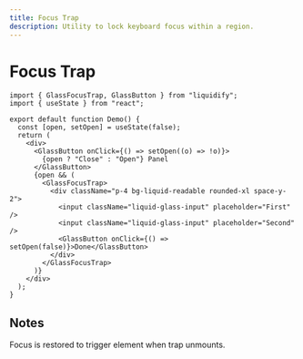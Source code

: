 ```yaml
---
title: Focus Trap
description: Utility to lock keyboard focus within a region.
---
```


# Focus Trap

```tsx live
import { GlassFocusTrap, GlassButton } from "liquidify";
import { useState } from "react";

export default function Demo() {
  const [open, setOpen] = useState(false);
  return (
    <div>
      <GlassButton onClick={() => setOpen((o) => !o)}>
        {open ? "Close" : "Open"} Panel
      </GlassButton>
      {open && (
        <GlassFocusTrap>
          <div className="p-4 bg-liquid-readable rounded-xl space-y-2">
            <input className="liquid-glass-input" placeholder="First" />
            <input className="liquid-glass-input" placeholder="Second" />
            <GlassButton onClick={() => setOpen(false)}>Done</GlassButton>
          </div>
        </GlassFocusTrap>
      )}
    </div>
  );
}
```

## Notes

Focus is restored to trigger element when trap unmounts.
